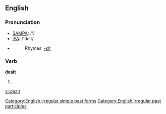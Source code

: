 ==English==

===Pronunciation===
*[[w:SAMPA|SAMPA]]: /'/
*[[w:IPA|IPA]]: /'dεlt/
*{{audio|en-us-dealt.ogg|Audio (US)}}
*:Rhymes: [[Rhymes:English:-ɛlt|-ɛlt]]

===Verb===
'''dealt'''
# {{past of|deal}}

[[Category:English irregular simple past forms]]
[[Category:English irregular past participles]]

[[vi:dealt]]